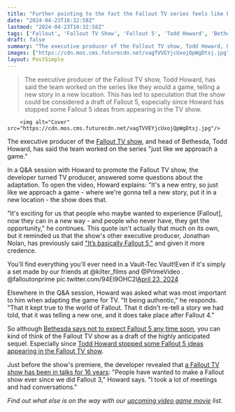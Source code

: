 ```yaml
---
title: "Further pointing to the fact the Fallout TV series feels like Fallout 5, Todd Howard says: 'It's a new entry, so just like we approach a game'"
date: "2024-04-23T16:32:58Z"
lastmod: "2024-04-23T16:32:58Z"
tags: ['Fallout', 'Fallout TV Show', 'Fallout 5', 'Todd Howard', 'Bethesda', 'Fallout 4', 'Game Adaptation', 'Video Game Movies']
draft: false
summary: "The executive producer of the Fallout TV show, Todd Howard, has said the team worked on the series like they would a game, telling a new story in a new location. This has led to speculation that the show could be considered a draft of Fallout 5, especially since Howard has stopped some Fallout 5 ideas from appearing in the TV show."
images: ["https://cdn.mos.cms.futurecdn.net/vagTVVEYjcUxojQpWgDtsj.jpg"]
layout: PostSimple
---
```

> The executive producer of the Fallout TV show, Todd Howard, has said the team worked on the series like they would a game, telling a new story in a new location. This has led to speculation that the show could be considered a draft of Fallout 5, especially since Howard has stopped some Fallout 5 ideas from appearing in the TV show.


        <img alt="Cover" src="https://cdn.mos.cms.futurecdn.net/vagTVVEYjcUxojQpWgDtsj.jpg"/>
        
The executive producer of the [<u>Fallout TV show</u>](https://www.gamesradar.com/fallout-tv-show-season-one-amazon-prime-video-release-date-cast-trailer-story-setting-guide/), and head of Bethesda, Todd Howard, has said the team worked on the series "just like we approach a game." 

In a Q&A session with Howard to promote the Fallout TV show, the developer turned TV producer, answered some questions about the adaptation. To open the video, Howard explains: "It's a new entry, so just like we approach a game - where we're gonna tell a new story, put it in a new location - the show does that. 

"It's exciting for us that people who maybe wanted to experience [Fallout], now they can in a new way - and people who never have, they get the opportunity," he continues. This quote isn't actually that much on its own, but it reminded us that the show's other executive producer, Jonathan Nolan, has previously said [<u>"It’s basically Fallout 5,"</u>](https://www.gamesradar.com/fallout-tv-series-exclusive-image-fallout-5/) and given it more credence. 

You'll find everything you'll ever need in a Vault-Tec Vault!Even if it's simply a set made by our friends at @kilter_films and @PrimeVideo . @falloutonprime pic.twitter.com/94El9OHC2l[April 23, 2024](https://twitter.com/BethesdaStudios/status/1782786957522698615)

Elsewhere in the Q&A session, Howard was asked what was most important to him when adapting the game for TV. "It being authentic," he responds. "That it kept true to the world of Fallout. That it didn't re-tell a story we had told, that it was telling a new one, and it does take place after Fallout 4." 

So although [<u>Bethesda says not to expect Fallout 5 any time soon</u>](https://www.gamesradar.com/despite-the-fallout-tv-shows-success-bethesda-veteran-says-not-to-expect-fallout-5-any-time-soon-we-need-time-to-make-great-stuff/), you can kind of think of the Fallout TV show as a draft of the highly anticipated sequel. Especially since [<u>Todd Howard stopped some Fallout 5 ideas appearing in the Fallout TV show</u>](https://www.gamesradar.com/todd-howard-stopped-some-fallout-5-ideas-appearing-in-the-fallout-tv-show/).

Just before the show's premiere, the developer revealed that [<u>a Fallout TV show has been in talks for 16 years</u>](https://www.gamesradar.com/todd-howard-says-a-fallout-tv-show-has-been-in-talks-for-16-years-and-its-producers-are-sweating-every-pixel/): "People have wanted to make a Fallout show ever since we did Fallout 3," Howard says. "I took a lot of meetings and had conversations." 

*Find out what else is on the way with our *[<u><em>upcoming video game movie</em></u>](https://www.gamesradar.com/upcoming-video-game-movies/)* list.* 
        